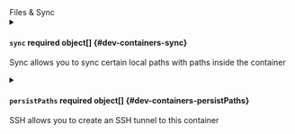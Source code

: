 

<div className="group" data-group="files">
<div className="group-name">Files & Sync</div>


<details className="config-field" data-expandable="true">
<summary>

#### `sync` <span class="config-field-required" data-required="false">required</span> <span class="config-field-type">object[]</span> <span class="config-field-default"></span> <span class="config-field-enum"></span> {#dev-containers-sync}

Sync allows you to sync certain local paths with paths inside the container

</summary>

<PartialSync />


</details>

<details className="config-field" data-expandable="true">
<summary>

#### `persistPaths` <span class="config-field-required" data-required="false">required</span> <span class="config-field-type">object[]</span> <span class="config-field-default"></span> <span class="config-field-enum"></span> {#dev-containers-persistPaths}

SSH allows you to create an SSH tunnel to this container

</summary>

<PartialPersistPaths />


</details>

</div>